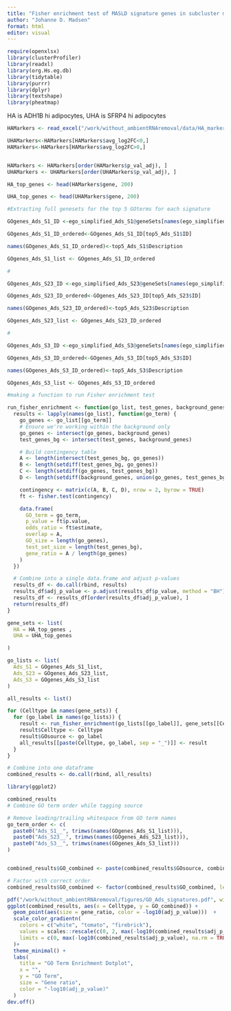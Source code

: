 ```yaml
---
title: "Fisher enrichment test of MASLD signature genes in subcluster markergenes, Adipocytes"
author: "Johanne D. Madsen"
format: html
editor: visual
---
```


```r
require(openxlsx)
library(clusterProfiler)
library(readxl)
library(org.Hs.eg.db)
library(tidytable)
library(purrr)
library(dplyr)
library(textshape)
library(pheatmap)
```

HA is ADH1B hi adipocytes, UHA is SFRP4 hi adipocytes

```r

HAMarkers <- read_excel("/work/without_ambientRNAremoval/data/HA_markers_final.xlsx")

UHAMarkers<-HAMarkers[HAMarkers$avg_log2FC<0,]
HAMarkers<-HAMarkers[HAMarkers$avg_log2FC>0,]


HAMarkers <- HAMarkers[order(HAMarkers$p_val_adj), ]
UHAMarkers <- UHAMarkers[order(UHAMarkers$p_val_adj), ]

HA_top_genes <- head(HAMarkers$gene, 200)

UHA_top_genes <- head(UHAMarkers$gene, 200)
```

```r
#Extracting full genesets for the top 5 GOterms for each signature

GOgenes_Ads_S1_ID <-ego_simplified_Ads_S1@geneSets[names(ego_simplified_Ads_S1@geneSets) %in% top5_Ads_S1$ID]

GOgenes_Ads_S1_ID_ordered<-GOgenes_Ads_S1_ID[top5_Ads_S1$ID]

names(GOgenes_Ads_S1_ID_ordered)<-top5_Ads_S1$Description

GOgenes_Ads_S1_list <- GOgenes_Ads_S1_ID_ordered

#

GOgenes_Ads_S23_ID <-ego_simplified_Ads_S23@geneSets[names(ego_simplified_Ads_S23@geneSets) %in% top5_Ads_S23$ID]

GOgenes_Ads_S23_ID_ordered<-GOgenes_Ads_S23_ID[top5_Ads_S23$ID]

names(GOgenes_Ads_S23_ID_ordered)<-top5_Ads_S23$Description

GOgenes_Ads_S23_list <- GOgenes_Ads_S23_ID_ordered

#

GOgenes_Ads_S3_ID <-ego_simplified_Ads_S3@geneSets[names(ego_simplified_Ads_S3@geneSets) %in% top5_Ads_S3$ID]

GOgenes_Ads_S3_ID_ordered<-GOgenes_Ads_S3_ID[top5_Ads_S3$ID]

names(GOgenes_Ads_S3_ID_ordered)<-top5_Ads_S3$Description

GOgenes_Ads_S3_list <- GOgenes_Ads_S3_ID_ordered

```

```r
#making a function to run Fisher enrichment test 

run_fisher_enrichment <- function(go_list, test_genes, background_genes) {
  results <- lapply(names(go_list), function(go_term) {
    go_genes <- go_list[[go_term]]
    # Ensure we're working within the background only
    go_genes <- intersect(go_genes, background_genes)
    test_genes_bg <- intersect(test_genes, background_genes)

    # Build contingency table
    A <- length(intersect(test_genes_bg, go_genes))
    B <- length(setdiff(test_genes_bg, go_genes))
    C <- length(setdiff(go_genes, test_genes_bg))
    D <- length(setdiff(background_genes, union(go_genes, test_genes_bg)))

    contingency <- matrix(c(A, B, C, D), nrow = 2, byrow = TRUE)
    ft <- fisher.test(contingency)

    data.frame(
      GO_term = go_term,
      p_value = ft$p.value,
      odds_ratio = ft$estimate,
      overlap = A,
      GO_size = length(go_genes),
      test_set_size = length(test_genes_bg),
      gene_ratio = A / length(go_genes)
    )
  })

  # Combine into a single data.frame and adjust p-values
  results_df <- do.call(rbind, results)
  results_df$adj_p_value <- p.adjust(results_df$p_value, method = "BH")
  results_df <- results_df[order(results_df$adj_p_value), ]
  return(results_df)
}

```

```r
gene_sets <- list(
  HA = HA_top_genes ,
  UHA = UHA_top_genes

)

go_lists <- list(
  Ads_S1 = GOgenes_Ads_S1_list,
  Ads_S23 = GOgenes_Ads_S23_list,
  Ads_S3 = GOgenes_Ads_S3_list
)

```

```r
all_results <- list()

for (Celltype in names(gene_sets)) {
  for (go_label in names(go_lists)) {
    result <- run_fisher_enrichment(go_lists[[go_label]], gene_sets[[Celltype]], background_list_adipocytes)
    result$Celltype <- Celltype
    result$GOsource <- go_label
    all_results[[paste(Celltype, go_label, sep = "_")]] <- result
  }
}

# Combine into one dataframe
combined_results <- do.call(rbind, all_results)

```

```r
library(ggplot2)

combined_results
# Combine GO term order while tagging source

# Remove leading/trailing whitespace from GO term names
go_term_order <- c(
  paste0("Ads_S1__", trimws(names(GOgenes_Ads_S1_list))),
  paste0("Ads_S23__", trimws(names(GOgenes_Ads_S23_list))),
  paste0("Ads_S3__", trimws(names(GOgenes_Ads_S3_list)))
)


combined_results$GO_combined <- paste(combined_results$GOsource, combined_results$GO_term, sep = "__")

# Factor with correct order
combined_results$GO_combined <- factor(combined_results$GO_combined, levels = rev(go_term_order))

pdf("/work/without_ambientRNAremoval/figures/GO_Ads_signatures.pdf", width = 10, height=7)
ggplot(combined_results, aes(x = Celltype, y = GO_combined)) +
  geom_point(aes(size = gene_ratio, color = -log10(adj_p_value)))  +
  scale_color_gradientn(
    colors = c("white", "tomato", "firebrick"),
    values = scales::rescale(c(0, 2, max(-log10(combined_results$adj_p_value), na.rm = TRUE))),
    limits = c(0, max(-log10(combined_results$adj_p_value), na.rm = TRUE))
  )+
  theme_minimal() +
  labs(
    title = "GO Term Enrichment Dotplot",
    x = "",
    y = "GO Term",
    size = "Gene ratio",
    color = "-log10(adj_p_value)"
  )
dev.off()

```
